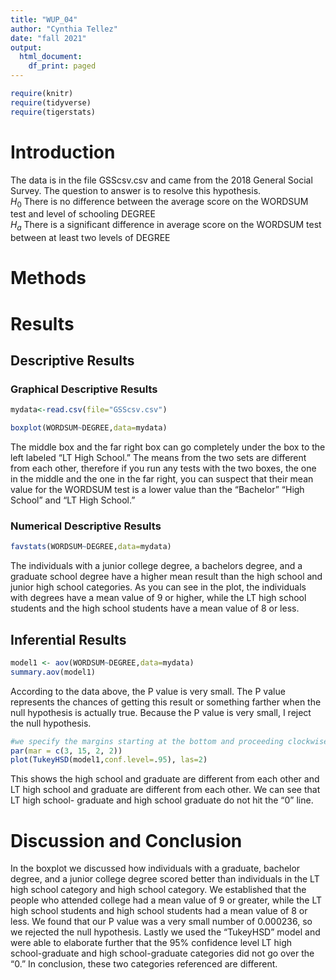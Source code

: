 ```yaml
---
title: "WUP_04"
author: "Cynthia Tellez"
date: "fall 2021"
output:
  html_document:
    df_print: paged
---
```


```r
require(knitr)
require(tidyverse)
require(tigerstats)

```

# Introduction

<!--In this section you explain what you are trying to show.  Where did the data come from?  What is the research or other question you are trying to answer?!-->

The data is in the file GSScsv.csv and came from the 2018 General Social Survey.  The question to answer is to resolve this hypothesis.  
$H_0$ There is no difference between the average score on the WORDSUM test and level of schooling DEGREE  
$H_a$ There is a significant difference in average score on the WORDSUM test between at least two levels of DEGREE  

# Methods

<!--Decide on your methods:  use "variable analysis" or other appropriate descriptors.  Make sure to choose at least one graphical method and at least one numerical method.!-->

# Results

<!--Divide this section into two sub-sections:  One for your descriptive  results and one for your inferential results.!-->

## Descriptive Results

### Graphical Descriptive Results

```r
mydata<-read.csv(file="GSScsv.csv")
```

```r
boxplot(WORDSUM~DEGREE,data=mydata)
```

The middle box and the far right box can go completely under the box to the left labeled "LT High School." The means from the two sets are different from each other, therefore if you run any tests with the two boxes, the one in the middle and the one in the far right, you can suspect that their mean value for the WORDSUM test is a lower value than the "Bachelor" "High School" and "LT High School."

<!--Graphical results here.  Make sure to show your code.  Provide appropriate labels for axes, giving units if possible, and provide a good title for the graph, too.  Use the graphical results to describe the patterns if any that exist in the data as focused toward the research question!-->

### Numerical Descriptive Results

<!--Numerical results go here. Use the numerical results to describe the patterns if any that exist in the data as focused toward the research question!-->

```r
favstats(WORDSUM~DEGREE,data=mydata)
```

The individuals with a junior college degree, a bachelors degree, and a graduate school degree have a higher mean result than the high school and junior high school categories. As you can see in the plot, the individuals with degrees have a mean value of 9 or higher, while the LT high school students and the high school students have a mean value of 8 or less.

## Inferential Results

<!--State hypothesis clearly.  Make sure your discussion of the inferential test covers all the aspects that the test output produces, such as test statistic, p-value etc.  Make a decision about the null hypothesis, explain the assumptions on which the selected test/procedure was based, and why the chosen procedure satisfys the assumptions and is appropriate to answer the research question!-->

```r
model1 <- aov(WORDSUM~DEGREE,data=mydata)
summary.aov(model1)
```

According to the data above, the P value is very small. The P value represents the chances of getting this result or something farther when the null hypothesis is actually true. Because the P value is very small, I reject the null hypothesis.

```r
#we specify the margins starting at the bottom and proceeding clockwise - thus 8.7 is the left side margin to hold the names of the factors
par(mar = c(3, 15, 2, 2))
plot(TukeyHSD(model1,conf.level=.95), las=2)
```

This shows the high school and graduate are different from each other and LT high school and graduate are different from each other. We can see that LT high school- graduate and high school graduate do not hit the "0" line.

# Discussion and Conclusion

<!--Discussion and conclusion here.  If you found a relationship be sure to consider whether the relationship occurs because one of the variavbles causes the other, or whether they perhasps are related for some other reason.  Watch the chapter 6 videos from the GeorgeTown videos collection.!-->

In the boxplot we discussed how individuals with a graduate, bachelor degree, and a junior college degree scored better than individuals in the LT high school category and high school category. We established that the people who attended college had a mean value of 9 or greater, while the  LT high school students and high school students had a mean value of 8 or less. We found that our P value was a very small number of 0.000236, so we rejected the null hypothesis. Lastly we used the "TukeyHSD" model and were able to elaborate further that the 95% confidence level LT high school-graduate and high school-graduate categories did not go over the "0." In conclusion, these two categories referenced are different.
